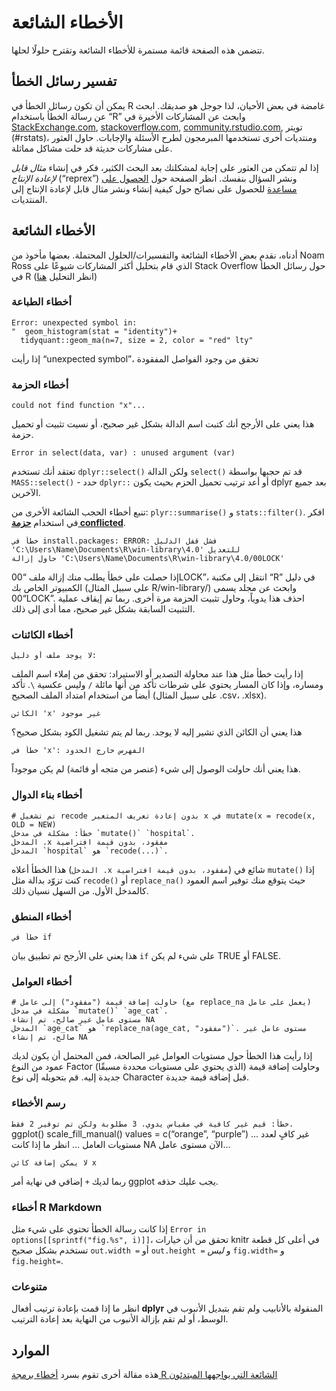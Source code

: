 # الأخطاء الشائعة  

تتضمن هذه الصفحة قائمة مستمرة للأخطاء الشائعة وتقترح حلولًا لحلها.  


## تفسير رسائل الخطأ  

يمكن أن تكون رسائل الخطأ في R غامضة في بعض الأحيان، لذا جوجل هو صديقك. ابحث عن رسالة الخطأ باستخدام "R" وابحث عن المشاركات الأخيرة في [StackExchange.com](StackExchange.com), [stackoverflow.com](stackoverflow.com), [community.rstudio.com](community.rstudio.com), تويتر (#rstats)، ومنتديات أخرى تستخدمها المبرمجون لطرح الأسئلة والإجابات. حاول العثور على مشاركات حديثة قد حلت مشاكل مماثلة.  

إذا لم تتمكن من العثور على إجابة لمشكلتك بعد البحث الكثير، فكر في إنشاء *مثال قابل لإعادة الإنتاج* ("reprex") ونشر السؤال بنفسك. انظر الصفحة حول [الحصول على مساعدة](help.qmd) للحصول على نصائح حول كيفية إنشاء ونشر مثال قابل لإعادة الإنتاج إلى المنتديات.  


## الأخطاء الشائعة  

أدناه، نقدم بعض الأخطاء الشائعة والتفسيرات/الحلول المحتملة. بعضها مأخوذ من Noam Ross الذي قام بتحليل أكثر المشاركات شيوعًا على Stack Overflow حول رسائل الخطأ في R (انظر التحليل [هنا](https://github.com/noamross/zero-dependency-problems/blob/master/misc/stack-overflow-common-r-errors.md))  


### أخطاء الطباعة {.unnumbered}  

```  
Error: unexpected symbol in:
"  geom_histogram(stat = "identity")+  
  tidyquant::geom_ma(n=7, size = 2, color = "red" lty"  
```  
إذا رأيت "unexpected symbol"، تحقق من وجود الفواصل المفقودة  


### أخطاء الحزمة {.unnumbered}  

```  
could not find function "x"...  
```  
هذا يعني على الأرجح أنك كتبت اسم الدالة بشكل غير صحيح، أو نسيت تثبيت أو تحميل حزمة.  


```  
Error in select(data, var) : unused argument (var)  
```  
تعتقد أنك تستخدم `dplyr::select()` ولكن الدالة `select()` قد تم حجبها بواسطة `MASS::select()` - حدد `dplyr::` أو أعد ترتيب تحميل الحزم بحيث يكون dplyr بعد جميع الآخرين.

تنبع أخطاء الحجب الشائعة الأخرى من: `plyr::summarise()` و `stats::filter()`. افكر في استخدام [**حزمة conflicted**](https://www.tidyverse.org/blog/2018/06/conflicted/).  

```
خطأ في install.packages: ERROR: فشل قفل الدليل 'C:\Users\Name\Documents\R\win-library\4.0' للتعديل
حاول إزالة 'C:\Users\Name\Documents\R\win-library\4.0/00LOCK'
```

إذا حصلت على خطأ يطلب منك إزالة ملف "00LOCK"، انتقل إلى مكتبة "R" في دليل الكمبيوتر الخاص بك (على سبيل المثال R/win-library/) وابحث عن مجلد يسمى "00LOCK". احذف هذا يدوياً، وحاول تثبيت الحزمة مرة أخرى. ربما تم إيقاف عملية التثبيت السابقة بشكل غير صحيح، مما أدى إلى ذلك.

### أخطاء الكائنات {.unnumbered}

```
لا يوجد ملف أو دليل:
```
إذا رأيت خطأ مثل هذا عند محاولة التصدير أو الاستيراد: تحقق من إملاء اسم الملف ومساره، وإذا كان المسار يحتوي على شرطات تأكد من أنها مائلة `/` وليس عكسية `\`. تأكد أيضاً من استخدام امتداد الملف الصحيح (على سبيل المثال .csv، .xlsx).

```
الكائن 'x' غير موجود
```
هذا يعني أن الكائن الذي تشير إليه لا يوجد. ربما لم يتم تشغيل الكود بشكل صحيح؟

```
خطأ في 'x': الفهرس خارج الحدود
```
هذا يعني أنك حاولت الوصول إلى شيء (عنصر من متجه أو قائمة) لم يكن موجوداً.

### أخطاء بناء الدوال {.unnumbered}

```
# تم تشغيل recode بدون إعادة تعريف المتغير x في mutate(x = recode(x, OLD = NEW)
خطأ: مشكلة في مدخل `mutate()` `hospital`.
المدخل .x مفقود، بدون قيمة افتراضية
المدخل `hospital` هو `recode(...)`.
```
هذا الخطأ أعلاه (`المدخل .x مفقود، بدون قيمة افتراضية`) شائع في `mutate()` إذا كنت تزوّد بدالة مثل `recode()` أو `replace_na()` حيث يتوقع منك توفير اسم العمود كالمدخل الأول. من السهل نسيان ذلك.

### أخطاء المنطق {.unnumbered}

```
خطأ في if
```
هذا يعني على الأرجح تم تطبيق بيان `if` على شيء لم يكن TRUE أو FALSE.

### أخطاء العوامل {.unnumbered}

```
# حاولت إضافة قيمة ("مفقود") إلى عامل (مع replace_na يعمل على عامل)
مشكلة في مدخل `mutate()` `age_cat`.
مستوى عامل غير صالح، تم إنشاء NA
المدخل `age_cat` هو `replace_na(age_cat, "مفقود")`. مستوى عامل غير صالح، تم إنشاء NA
```
إذا رأيت هذا الخطأ حول مستويات العوامل غير الصالحة، فمن المحتمل أن يكون لديك عمود من النوع Factor (الذي يحتوي على مستويات محددة مسبقًا) وحاولت إضافة قيمة جديدة إليه. قم بتحويله إلى نوع Character قبل إضافة قيمة جديدة.  

### رسم الأخطاء {.unnumbered}  

`خطأ: قيم غير كافية في مقياس يدوي. 3 مطلوبة ولكن تم توفير 2 فقط.`
ggplot() scale_fill_manual() values = c("orange", "purple") ... غير كافٍ لعدد مستويات العامل ... انظر ما إذا كانت NA الآن مستوى عامل...

```
لا يمكن إضافة كائن x
```
ربما لديك `+` إضافي في نهاية أمر ggplot يجب عليك حذفه.


### أخطاء R Markdown {.unnumbered}  

إذا كانت رسالة الخطأ تحتوي على شيء مثل `Error in options[[sprintf("fig.%s", i)]]`، تحقق من أن خيارات knitr في أعلى كل قطعة تستخدم بشكل صحيح `out.width = ` أو `out.height = ` و *ليس* `fig.width=` و `fig.height=`.

### متنوعات {.unnumbered}  

انظر ما إذا قمت بإعادة ترتيب أفعال **dplyr** المنقولة بالأنابيب ولم تقم بتبديل الأنبوب في الوسط، أو لم تقم بإزالة الأنبوب من النهاية بعد إعادة الترتيب.



<!-- ======================================================= -->
## الموارد { }

هذه مقالة أخرى تقوم بسرد [أخطاء برمجة R الشائعة التي يواجهها المبتدئون](https://www.r-bloggers.com/2016/06/common-r-programming-errors-faced-by-beginners/)
